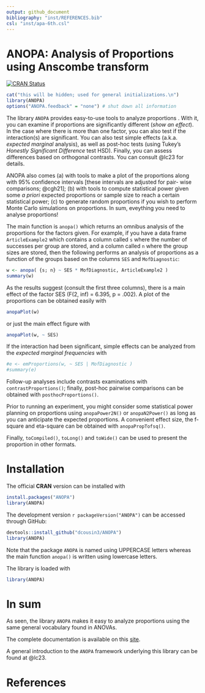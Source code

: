 ```yaml
---
output: github_document
bibliography: "inst/REFERENCES.bib"
csl: "inst/apa-6th.csl"
---
```


# ANOPA: Analysis of Proportions using Anscombe transform

<!-- badges: start -->
[![CRAN Status](https://www.r-pkg.org/badges/version/ANOPA)](https://cran.r-project.org/package=ANOPA)
<!-- badges: end -->

```r
cat("this will be hidden; used for general initializations.\n")
library(ANOPA)
options("ANOPA.feedback" = "none") # shut down all information
```

The library `ANOPA` provides easy-to-use tools to analyze proportions . 
With it, you can examine
if proportions are significantly different (_show an effect_). In the
case where there is more than one factor, you can also test if the
interaction(s) are significant. You 
can also test simple effects (a.k.a. _expected marginal_ analysis),
as well as post-hoc tests (using Tukey's _Honestly Significant Difference_ test HSD). 
Finally, you can assess differences based on orthogonal contrasts.
You can consult @lc23 for details.

ANOPA also comes (a) with tools to make a plot of the proportions along
with 95% confidence intervals [these intervals are adjusted for pair-
wise comparisons; @cgh21]; (b) with tools to compute statistical power given
some _a priori_ expected proportions or sample size to reach a certain
statistical power; (c) to generate random proportions if you wish to perform
Monte Carlo simulations on proportions. 
In sum, eveything you need to analyse proportions!

The main function is `anopa()` which returns an omnibus analysis of the 
proportions for the factors given. For example, if you have a data frame
`ArticleExample2` which contains a column called `s` where the 
number of successes per group are stored,
and a column called `n` where the group sizes are stored, then the following
performs an analysis of proportions as a function of the groups based on the
columns `SES` and `MofDiagnostic`:

```r
w <- anopa( {s; n} ~ SES * MofDiagnostic, ArticleExample2 )
summary(w)
```

As the results suggest (consult the first three columns), there is
a main effect of the factor SES (F(2, inf) = 6.395, p = .002).
A plot of the proportions can be obtained easily with 

```r
anopaPlot(w) 
```

or just the main effect figure with 

```r
anopaPlot(w, ~ SES)
```

If the interaction had been significant, simple effects can be analyzed from the _expected marginal
frequencies_ with

```r
#e <- emProportions(w, ~ SES | MofDiagnostic )
#summary(e)
```

Follow-up analyses include contrasts examinations with `contrastProportions()`; finally,
post-hoc pairwise comparisons can be obtained with `posthocProportions()`.


Prior to running an experiment, you might consider some statistical power planning 
on proportions using ``anopaPower2N()`` or
``anopaN2Power()`` as long as you can anticipate the expected proportions. A 
convenient effect size, the f-square and eta-square can be obtained with `anopaPropTofsq()`.

Finally, `toCompiled()`, `toLong()` and `toWide()` 
can be used to present the proportion in other formats.

# Installation

The official **CRAN** version can be installed with 

```r
install.packages("ANOPA")
library(ANOPA)
```

The development version `r packageVersion("ANOPA")` can be accessed through GitHub:

```r
devtools::install_github("dcousin3/ANOPA")
library(ANOPA)
```

Note that the package `ANOPA` is named using UPPERCASE letters whereas the main function 
`anopa()` is written using lowercase letters.

The library is loaded with 

```r
library(ANOPA)
```

# In sum

As seen, the library `ANOPA` makes it easy to analyze proportions using the
same general vocabulary found in ANOVAs.

The complete documentation is available on this 
[site](https://dcousin3.github.io/ANOPA/).

A general introduction to the `ANOPA` framework underlying this 
library can be found at @lc23.

# References

\insertAllCited{}
